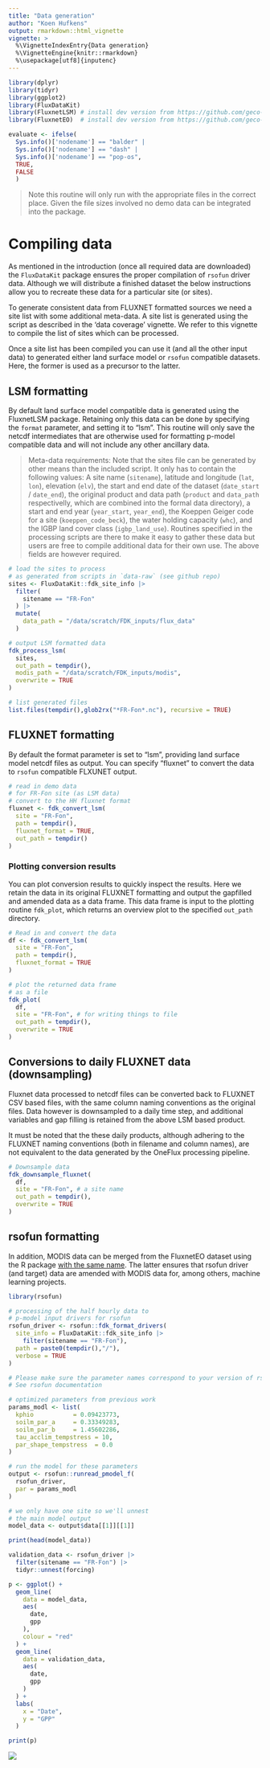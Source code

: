 ```yaml
---
title: "Data generation"
author: "Koen Hufkens"
output: rmarkdown::html_vignette
vignette: >
  %\VignetteIndexEntry{Data generation}
  %\VignetteEngine{knitr::rmarkdown}
  %\usepackage[utf8]{inputenc}
---
```


```r
library(dplyr)
library(tidyr)
library(ggplot2)
library(FluxDataKit)
library(FluxnetLSM) # install dev version from https://github.com/geco-bern/FluxnetLSM
library(FluxnetEO)  # install dev version from https://github.com/geco-bern/FluxnetEO

evaluate <- ifelse(
  Sys.info()['nodename'] == "balder" | 
  Sys.info()['nodename'] == "dash" |
  Sys.info()['nodename'] == "pop-os",
  TRUE,
  FALSE
  )
```

> Note this routine will only run with the appropriate files in the correct
place. Given the file sizes involved no demo data can be integrated into
the package.

# Compiling data

As mentioned in the introduction (once all required data are downloaded) the
`FluxDataKit` package ensures the proper compilation of `rsofun` driver data.
Although we will distribute a finished dataset the below instructions allow you
to recreate these data for a particular site (or sites).

To generate consistent data from FLUXNET formatted sources we need a site list
with some additional meta-data. A site list is generated using the script as 
described in the 'data coverage' vignette. We refer to this vignette to compile
the list of sites which can be processed.

Once a site list has been compiled you can use it (and all the other input data)
to generated either land surface model or `rsofun` compatible datasets. Here,
the former is used as a precursor to the latter.

## LSM formatting

By default land surface model compatible data is generated using the FluxnetLSM
package. Retaining only this data can be done by specifying the `format`
parameter, and setting it to "lsm". This routine will only save the netcdf
intermediates that are otherwise used for formatting p-model compatible data
and will not include any other ancillary data.

> Meta-data requirements: Note that the sites file can be generated by other means than the included
script. It only has to contain the following values: A site name (`sitename`),
latitude and longitude (`lat`, `lon`), elevation (`elv`), the start and end date of the
dataset (`date_start` / `date_end`), the original product and data path (`product` and
`data_path` respectivelly, which are combined into the formal data directory), a
start and end year (`year_start`, `year_end`), the Koeppen Geiger code for a site
(`koeppen_code_beck`), the water holding capacity (`whc`), and the IGBP land cover
class (`igbp_land_use`). Routines specified in the processing scripts are there
to make it easy to gather these data but users are free to compile additional
data for their own use. The above fields are however required.

```r
# load the sites to process
# as generated from scripts in `data-raw` (see github repo)
sites <- FluxDataKit::fdk_site_info |>
  filter(
    sitename == "FR-Fon"
  ) |>
  mutate(
    data_path = "/data/scratch/FDK_inputs/flux_data"
  )

# output LSM formatted data
fdk_process_lsm(
  sites,
  out_path = tempdir(),
  modis_path = "/data/scratch/FDK_inputs/modis",
  overwrite = TRUE
)

# list generated files
list.files(tempdir(),glob2rx("*FR-Fon*.nc"), recursive = TRUE)
```

## FLUXNET formatting

By default the format parameter is set to "lsm", providing land surface model
netcdf files as output. You can specify "fluxnet" to convert the data to
`rsofun` compatible FLXUNET output.

```r
# read in demo data
# for FR-Fon site (as LSM data)
# convert to the HH fluxnet format
fluxnet <- fdk_convert_lsm(
  site = "FR-Fon",
  path = tempdir(),
  fluxnet_format = TRUE,
  out_path = tempdir()
)
```

### Plotting conversion results

You can plot conversion results to quickly inspect the results. Here we retain
the data in its original FLUXNET formatting and output the gapfilled and amended
data as a data frame. This data frame is input to the plotting routine
`fdk_plot`, which returns an overview plot to the specified `out_path` directory.

```r
# Read in and convert the data
df <- fdk_convert_lsm(
  site = "FR-Fon",
  path = tempdir(),
  fluxnet_format = TRUE
)

# plot the returned data frame
# as a file
fdk_plot(
  df,
  site = "FR-Fon", # for writing things to file
  out_path = tempdir(),
  overwrite = TRUE
)
```

## Conversions to daily FLUXNET data (downsampling)

Fluxnet data processed to netcdf files can be converted back to FLUXNET CSV
based files, with the same column naming conventions as the original files. Data
however is downsampled to a daily time step, and additional variables and gap
filling is retained from the above LSM based product.

It must be noted that the these daily products, although adhering to the FLUXNET
naming conventions (both in filename and column names), are not equivalent to the
data generated by the OneFlux processing pipeline.

```r
# Downsample data
fdk_downsample_fluxnet(
  df,
  site = "FR-Fon", # a site name
  out_path = tempdir(),
  overwrite = TRUE
)
```

## rsofun formatting

In addition, MODIS data can be merged from the FluxnetEO dataset using
the R package [with the same name](https://github.com/geco-bern/FluxnetEO). 
The latter ensures that rsofun driver (and target) data are amended with MODIS
data for, among others, machine learning projects.

```r
library(rsofun)

# processing of the half hourly data to
# p-model input drivers for rsofun
rsofun_driver <- rsofun::fdk_format_drivers(
  site_info = FluxDataKit::fdk_site_info |>
    filter(sitename == "FR-Fon"),
  path = paste0(tempdir(),"/"),
  verbose = TRUE
)

# Please make sure the parameter names correspond to your version of rsofun.
# See rsofun documentation

# optimized parameters from previous work
params_modl <- list(
  kphio           = 0.09423773,
  soilm_par_a     = 0.33349283,
  soilm_par_b     = 1.45602286,
  tau_acclim_tempstress = 10,
  par_shape_tempstress  = 0.0
)

# run the model for these parameters
output <- rsofun::runread_pmodel_f(
  rsofun_driver,
  par = params_modl
)

# we only have one site so we'll unnest
# the main model output
model_data <- output$data[[1]][[1]]

print(head(model_data))
```

```r

validation_data <- rsofun_driver |>
  filter(sitename == "FR-Fon") |>
  tidyr::unnest(forcing)

p <- ggplot() +
  geom_line(
    data = model_data,
    aes(
      date,
      gpp
    ),
    colour = "red"
  ) +
  geom_line(
    data = validation_data,
    aes(
      date,
      gpp
    )
  ) +
  labs(
    x = "Date",
    y = "GPP"
  )

print(p)

```
![](https://github.com/geco-bern/FluxDataKit/raw/main/demo.png)
